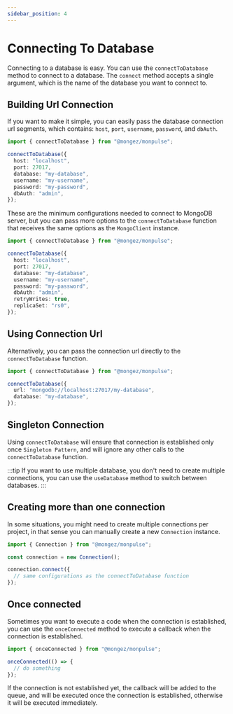 ```yaml
---
sidebar_position: 4
---
```


# Connecting To Database

Connecting to a database is easy. You can use the `connectToDatabase` method to connect to a database. The `connect` method accepts a single argument, which is the name of the database you want to connect to.

## Building Url Connection

If you want to make it simple, you can easily pass the database connection url segments, which contains: `host`, `port`, `username`, `password`, and `dbAuth`.

```ts
import { connectToDatabase } from "@mongez/monpulse";

connectToDatabase({
  host: "localhost",
  port: 27017,
  database: "my-database",
  username: "my-username",
  password: "my-password",
  dbAuth: "admin",
});
```

These are the minimum configurations needed to connect to MongoDB server, but you can pass more options to the `connectToDatabase` function that receives the same options as the `MongoClient` instance.

```ts {10,11}
import { connectToDatabase } from "@mongez/monpulse";

connectToDatabase({
  host: "localhost",
  port: 27017,
  database: "my-database",
  username: "my-username",
  password: "my-password",
  dbAuth: "admin",
  retryWrites: true,
  replicaSet: "rs0",
});
```

## Using Connection Url

Alternatively, you can pass the connection url directly to the `connectToDatabase` function.

```ts
import { connectToDatabase } from "@mongez/monpulse";

connectToDatabase({
  url: "mongodb://localhost:27017/my-database",
  database: "my-database",
});
```

## Singleton Connection

Using `connectToDatabase` will ensure that connection is established only once `Singleton Pattern`, and will ignore any other calls to the `connectToDatabase` function.

:::tip
If you want to use multiple database, you don't need to create multiple connections, you can use the `useDatabase` method to switch between databases.
:::

## Creating more than one connection

In some situations, you might need to create multiple connections per project, in that sense you can manually create a new `Connection` instance.

```ts
import { Connection } from "@mongez/monpulse";

const connection = new Connection();

connection.connect({
  // same configurations as the connectToDatabase function
});
```

## Once connected

Sometimes you want to execute a code when the connection is established, you can use the `onceConnected` method to execute a callback when the connection is established.

```ts
import { onceConnected } from "@mongez/monpulse";

onceConnected(() => {
  // do something
});
```

If the connection is not established yet, the callback will be added to the queue, and will be executed once the connection is established, otherwise it will be executed immediately.